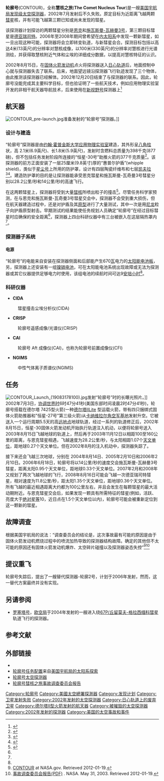 {{Infobox spaceflight
| name                  = 轮廓号
| image                 = Contour comet.jpg
| image_caption         = “轮廓号”接近彗星的艺术想像图
| image_alt             = 探测器接近一颗[[彗星|彗星]]的[[彗发|彗发]]，而背景中可看到另一颗彗星。
| image_size            = 300px

| mission_type          = 飞掠 ([[恩克彗星|2P/恩克]]{{dot}}[[施瓦斯曼-瓦赫曼3号彗星|73P/施瓦斯曼-瓦赫曼]]{{dot}}[[德亚瑞司特彗星|6P/德亚瑞司特]])
| operator              = [[美国国家航空航天局|美国宇航局]]{{dot}}[[约翰·霍普金斯大学应用物理实验室|应用物理实验室]]
| COSPAR_ID             = 2002-034A
| website               = 
| mission_duration      = 1个月12天

| manufacturer          = 
| launch_mass           = 328千克(723磅)
| dimensions            = 
| power                 =

| launch_date           = 2002年7月3日[[协调世界时|世界时]]6点47分41秒<br/><small>(18年6个月20天前)</small>
| launch_rocket         = [[三角洲2号运载火箭|德尔塔II型]]
| launch_site           = [[卡纳维拉尔角太空军基地|卡纳维拉尔角]] [[卡纳维拉尔角空军基地17号航天发射台|17号发射台]]
| launch_contractor     = [[波音|波音]]
| last_contact          = 2002年8月15日 <br/><small>(18年5个月8天前)</small>

| programme             = '''[[发现计划|发现计划]]'''
| previous_mission      = ''[[起源号|起源号]]''
| next_mission          = ''[[信使号|信使号]]''
}}
'''轮廓号'''(CONTOUR)，全称'''慧核之旅'''('''The Comet Nucleus Tour''')是一艘[[美国国家航空航天局|美国宇航局]][[发现计划|发现级]][[空间探测器|太空探测器]]，2002年7月发射后不久失败。原定目标为近距离飞越两颗[[彗星|彗星]]核，并有可能飞越第三颗已知或尚未发现的彗星。

该探测器计划探访的两颗彗星分别是[[恩克彗星|恩克]]和[[施瓦斯曼-瓦赫曼3号彗星|施瓦斯曼-瓦赫曼3号]]，第三颗目标彗星是[[德亚瑞司特彗星|德亚瑞司特]]。2006年至2008年期间曾希望在[[太阳系#內太陽系|内太阳系]]中发现一颗新彗星，如一旦出现这种可能，探测器将会立即转变轨道，与新彗星会合。探测目标包括以高达4米(13英尺)的分辨率对慧核成像，以100米(330英尺)的分辨率对慧核进行光谱测绘，并获得取慧核附近气体和尘埃的详细成分数据，以提高对慧核特征的认识。

2002年8月15日，在[[固体燃料火箭|固体火箭发动机]]点火将探测器送入[[日心轨道|日心轨道]]后，地面控制中心就与探测器失去了联系。后来，地面望远镜沿探测器飞行轨迹发现了三个物体，由此推测该探测器已经解体。2002年12月20日结束了与探测器的联系。因此，轮廓号没能完成其主要科学目标，但也验证明了一些航天技术，例如应用物理实验室开发的非相干航天器导航技术，后来使用在[[新视野号|新视野号]]探测器上<ref>{{Cite book |last1=德博伊|first1=C.C. |last2=哈斯金斯|first2=C.B. |last3=布朗|first3=T.A. |last4=舒尔茨|first4=R.C. |last5=伯纳契克|first5=M.A. |last6=詹森|first6=J.R. |last7=米勒德|first7=W. |last8=杜芬|first8=D. |last9=希尔|first9=S. |title=飞往冥王星的新视野号任务射频通信系统 |pages=1463–1478 |journal=2004年电气与电子工程师学会航空航天会议论文集(IEEE Cat. No.04TH8720) |language=en-US |publisher=电气与电子工程师学会 |doi=10.1109/aero.2004.1367922 |isbn=978-0780381551|year=2004 |s2cid=1979067 }}</ref>

==航天器==
[[File:CONTOUR_pre-launch.jpg|thumb]]准备发射的“轮廓号”探测器。]]
===设计与建造===
“轮廓号”探测器是由[[约翰·霍普金斯大学应用物理实验室|约翰·霍普金斯大学应用物理实验室]]建造，其外形呈[[八角柱|八角柱]]状，高 2.1米(6.9英尺)、长1.8米(5.9英尺)，发射时含燃料总质量为398千克(877磅)，但不包括任务发射阶段所连接的“恒星-30号”助推火箭的377千克质量<ref name="nsscd">{{cite web|last1=威廉姆斯|first1=戴维·R.|title=轮廓号(国家航天科学数据中心/国际卫星标识符: 2002-034A)|url=https://nssdc.gsfc.nasa.gov/nmc/spacecraft/display.action?id=2002-034A|website=[[国家航天科学数据中心|国家航天科学数据中心]]|publisher=[[戈达德航天飞行中心|戈达德航天飞行中心]] / [[美国国家航空航天局|美国国家航空航天局]]|date=2002|access-date=2016年1月23日|ref=nssdc|archive-date=2019年10月17日|archive-url=https://web.archive.org/web/20191017222453/https://nssdc.gsfc.nasa.gov/nmc/spacecraft/display.action?id=2002-034A|dead-url=no}}</ref>。该探测器的前方正面安装了一层25厘米(9.8英寸)厚的“惠普尔护盾”(whipple shield)，类似于[[星尘号|星尘号]]上所用的防护罩，设计有四层陶瓷纤维布和七层[[克维拉|凯夫拉]]<ref name="sfn-spacecraft">{{cite web|author=应用物理实验室|author-link=应用物理实验室|title=轮廓号探测器|url=https://spaceflightnow.com/delta/d292/020628contour.html|website=实现航天飞行网|date=2002年6月28日|access-date=2016年1月24日|archive-date=2020年9月24日|archive-url=https://web.archive.org/web/20200924103138/https://spaceflightnow.com/delta/d292/020628contour.html|dead-url=no}}</ref><ref name=paolo-david>{{cite book|last1=乌利维|first1=保罗|last2=哈兰|first2=戴维|title=器人探索太阳系：第3部分：惊喜与不幸，1997年-2003年|date=2012年8月14日|publisher=[[施普林格科学+商业媒体|施普林格科学+商业媒体]]|isbn=9780387096278|pages=250–254|url=https://books.google.com/books?id=Ndjt1Dk CFvoC|access-date=2016年1月23日|language=en}}</ref>。建造防护罩的目的是让探测器能承受恩克彗星和施瓦斯曼-瓦奇曼3号彗星分别以28.2公里/秒和14公里/秒的高速飞行。

在这两颗彗星上，探测器将受到大量[[彗核|彗核]]所喷出粒子的撞击<ref name=asce-dustshield>{{cite journal|last1=奥塞盖达|first1=R.|last2=卡拉斯科|first2=C.|last3=奥罗斯科|first3=M.|last4=埃夫蒂斯|first4=J.|last5=雷诺兹|first5=E.|last6=绍拉尔|first6=T.|title=轮廓号防尘罩的性能|journal=[[机械工程师学会会刊，G部分：航空航天工程学报|航天工程杂志]]|date=2001年10月1日|volume=14|issue=4|pages=147–157|doi=10.1061/(ASCE)0893-1321(2001)14:4(147)|issn=0893-1321}}</ref>。尽管任务科学家预测，在与恩克和施瓦斯曼-瓦奇曼3号彗星交会中，探测器不会受到重大损伤，但在航天器建造过程中，还是对护盾及其[[原型_(工程)|原型]]进行了大量测试，其中一次是用[[尼龙|尼龙]]粒子向护盾原型射击。早期测试的结果能使任务规划人员确定“轮廓号”在经过目标彗星时应确保的安全距离<ref name=asce-dustshield/>，探测器上四台科研仪器中有三台被嵌入在这层隔热罩内<ref name="sfn-spacecraft"/>。
 

===探测器子系统===
====电源====
“轮廓号”的电能来自安装在探测器侧面和后部能产生670[[瓦特|瓦]]电力的[[太阳能电池|太阳能电池板]]，另，探测器上还安装有一组[[镍镉电池|镍镉电池]]，可在太阳能电池系统出现故障或无法为探测器或其它仪器提供足够电力时使用，该组电池的续航时间可达9[[安培小时|安培小时]]<ref name="sfn-spacecraft"/>。
===科研仪器===
* '''CIDA'''
:彗星撞击尘埃分析仪(CIDA)
* '''CRISP'''
:轮廓号遥感成像/光谱仪(CRISP)
* '''CAI'''
:轮廓号 Aft 成像仪(CAI)，也称为轮廓号前置成像仪(CFI) 
* '''NGIMS'''
:中性气体离子质谱仪(NGIMS)

==任务==
[[File:CONTOUR_Launch_(19083178100).jpg|thumb]]发射“轮廓号”时的长曝光照片。]]
2002年7月3日，[[协调世界时|协调世界时]]6时47分41秒(美国东部时间凌晨2时47分41秒)，轮廓号搭载在德尔塔 7425型火箭(一种[[三角洲2号运载火箭|德尔塔II]]Lite 型运载火箭，带有四只捆绑式固体火箭助推器和"恒星-27号"第三级火箭)从[[卡纳维拉尔角太空军基地|卡纳维拉尔角空军基地]]发射升空。它被送入一个运行周期5.5天的高[[拱点|远地点]]地球轨道，经过一系列的轨道修正后，2002年8月15日，恒星-30固体火箭发动机开始执行轨道注入机动，以便将轮廓号送入2003年8月15日飞越地球的轨道上，然后再于2003年11月12日以相距100至160公里的距离，与恩克彗星相遇，飞越速度为28.2公里/秒，与太阳相距1.07个[[天文单位|天文单位]]，距地球0.27个天文单位。但在2002年8月的注入机动中，探测器失踪了。

接下来还会飞越三次地球，分别在 2004年8月14日、2005年2月10日和2006年2月10日。2006年6月18日，轮廓号将以14公里/秒的速度交会施瓦斯曼-瓦赫曼3号彗星，距离太阳0.95个天文单位，距地球0.33个天文单位。2007年2月和2008年又规划了两次飞越地球的飞行，2008年8月16日可能会飞越一次德亚瑞司特彗星，相对速度为11.8公里/秒，距太阳1.35个天文单位，距地球0.36个天文单位。所有飞越的最近相遇距离大约都为100公里左右，并且会发生在每颗彗星的最大活动期附近。与恩克彗星交会后，如果发现一颗具有所需特征的彗星(例如，活跃、亮度大于[[绝对星等|绝对星等]]10，近日点在1.5个天文单位以内)，轮廓号可能会被重新定位到这一颗新的彗星。
==故障调查==
根据美国宇航局的说法：“调查委员会的结论是，这次事故最有可能的原因是由于固体火箭发动机燃烧过程中的喷流加热导致的探测器结构故障。确定的其他但不太可能的原因还有固体火箭发动机爆炸、太空碎片碰撞以及探测器姿态失控”<ref>[http://solarsystem.nasa.gov/missions/profile.cfm?MCode=CONTOUR&Display=ReadMore CONTOUR] {{Webarchive|url=https://web.archive.org/web/20080924061924/http://solarsystem.nasa.gov/missions/profile.cfm?MCode=CONTOUR&Display=ReadMore |date=2008-09-24 }} at NASA.gov. Retrieved 2012-01-19.</ref><ref>[http://discovery.nasa.gov/lib/presentations/pdf/mishap_board_report_503.pdf 事故调查委员会报告(PDF)] {{webarchive|url=https://web.archive.org/web/20060103182107/http://discovery.nasa.gov/lib/presentations/pdf/mishap_board_report_503.pdf |date=2006-01-03 }}. NASA. May 31, 2003. Retrieved 2012-01-19.</ref>
==提议重飞==
轮廓号失踪后，提出了一艘替代探测器-轮廓2号，计划于2006年发射，然而，这一替代方案最终并没有实现。
==另请参阅==
{{Portal|航天}}
* [[罗塞塔号|罗塞塔号]]，[[欧洲空间局|欧空局]]于2004年发射的一艘进入绕[[丘留莫夫-格拉西缅科彗星|67P/丘留莫夫-格拉西缅科彗星]]轨道飞行的探测器。

==参考文献==
{{Reflist|30em}}
==外部链接==
*{{Official|http://discovery.nasa.gov/contour.html}}
*[https://web.archive.org/web/20070610161342/http://solarsystem.nasa.gov/missions/profile.cfm?MCode=CONTOUR 轮廓号任务配置]来自[http://solarsystem.nasa.gov 美国宇航局的太阳系探索]
* [http://spaceflightnow.com/delta/d292/020628contour.html 轮廓号太空探测器] {{WebCite|url=https://www.webcitation.org/67tgOX8HO?url=http://spaceflightnow.com/delta/d292/020628contour.html |date=20120524101948 |dateformat=iso }}
* [http://www.nasa.gov/pdf/52352main_contour.pdf 轮廓号彗核之旅事故调查委员会报告] {{Wayback|url=http://www.nasa.gov/pdf/52352main_contour.pdf |date=20080406230258 }}
{{Planetary Missions Program Office}}
{{小行星任務}}
{{DEFAULTSORT:轮廓号}}
[[Category:轮廓号|Category:轮廓号]]
[[Category:美國太空總署探測器|Category:美國太空總署探測器]]
[[Category:发现计划|Category:发现计划]]
[[Category:卫星发射失败|Category:卫星发射失败]]
[[Category:2002年发射的太空探测器|Category:2002年发射的太空探测器]]
[[Category:日心轨道上的废弃卫星|Category:日心轨道上的废弃卫星]]
[[Category:德尔塔II型火箭发射的航天器|Category:德尔塔II型火箭发射的航天器]]
[[Category:被摧毁的太空探测器|Category:被摧毁的太空探测器]]
[[Category:2002年发射的探测器|Category:2002年发射的探测器]]
[[Category:美国的太空事故和事件|Category:美国的太空事故和事件]]